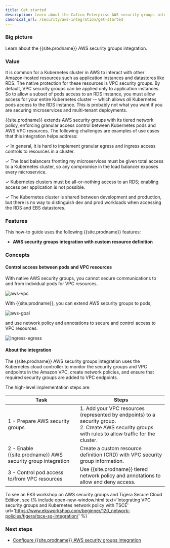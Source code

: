 ```yaml
---
title: Get started
description: Learn about the Calico Enterprise AWS security groups integration.
canonical_url: /security/aws-integration/get-started
---
```


### Big picture

Learn about the {{site.prodname}} AWS security groups integration. 

### Value

It is common for a Kubernetes cluster in AWS to interact with other Amazon-hosted resources such as application instances and datastores like RDS. The native protection for these resources is VPC security groups. By default, VPC security groups can be applied only to application instances. So to allow a subset of pods access to an RDS instance, you must allow access for your entire Kubernetes cluster -- which allows *all* Kubernetes pods access to the RDS instance. This is probably not what you want if you are securing microservices and multi-tenant deployments. 

{{site.prodname}} extends AWS security groups with its tiered network policy, enforcing granular access control between Kubernetes pods and AWS VPC resources. The following challenges are examples of use cases that this integration helps address:

✓ In general, it is hard to implement granular egress and ingress access controls to resources in a cluster.

✓ The load balancers fronting my microservices must be given total access to a Kubernetes cluster, so any compromise in the load balancer exposes every microservice.

✓ Kubernetes clusters must be all-or-nothing access to an RDS; enabling access per application is not possible.
 
✓ The Kubernetes cluster is shared between development and production, but there is no way to distinguish dev and prod workloads when accessing the RDS and EBS datastores.

### Features

This how-to guide uses the following {{site.prodname}} features:

- **AWS security groups integration with custom resource definition**

### Concepts

#### Control access between pods and VPC resources

With native AWS security groups, you cannot secure communications to and from individual pods for VPC resources. 

![aws-vpc]({{site.baseurl}}/images/aws-security-groups/aws-security-groups.png)

With {{site.prodname}}, you can extend AWS security groups to pods, 

![aws-goal]({{site.baseurl}}/images/aws-security-groups/aws-pods.png)

and use network policy and annotations to secure and control access to VPC resources.

![ingress-egress]({{site.baseurl}}/images/aws-security-groups/ingress-egress.png) 

#### About the integration

The {{site.prodname}} AWS security groups integration uses the Kubernetes cloud controller to monitor the security groups and VPC endpoints in the Amazon VPC, create network policies, and ensure that required security groups are added to VPC endpoints.

The high-level implementation steps are: 

| Task                                                        | Steps                                                        |
| ----------------------------------------------------------- | ------------------------------------------------------------ |
| 1 - Prepare AWS security groups                             | 1. Add your VPC resources (represented by endpoints) to a security group.<br />2. Create AWS security groups with rules to allow traffic for the cluster. |
| 2 - Enable {{site.prodname}} AWS security group integration | Create a custom resource definition (CRD) with VPC security group information. |
| 3 - Control pod access to/from VPC resources                | Use {{site.prodname}} tiered network policy and annotations to allow and deny access. |

To see an EKS workshop on AWS security groups and Tigera Secure Cloud Edition, see {% include open-new-window.html text='Integrating VPC security groups and Kubernetes network policy with TSCE' url='https://www.eksworkshop.com/beginner/120_network-policies/tigera/tsce-sg-integration/' %} 

### Next steps

- [Configure {{site.prodname}} AWS security groups integration]({{site.baseurl}}/security/aws-integration/aws-security-group-integration)
